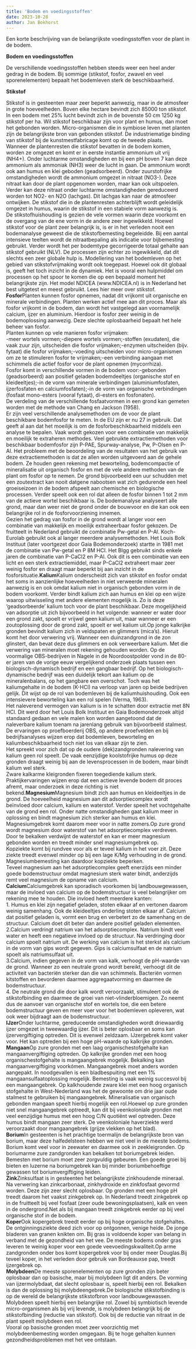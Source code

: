 ```yaml
---
title: 'Bodem en voedingsstoffen'
date: 2023-10-28
author: Jan Bokhorst
---
```



Een korte beschrijving van de belangrijkste voedingsstoffen voor de plant in de bodem.


**Bodem en voedingsstoffen**   

De verschillende voedingsstoffen hebben steeds weer een heel ander gedrag in de bodem. Bij sommige (stikstof, fosfor, zwavel en veel sporenelementen) bepaalt het bodemleven sterk de beschikbaarheid.   



**Stikstof**

Stikstof is in gesteenten maar zeer beperkt aanwezig, maar in de atmosfeer in grote hoeveelheden. Boven elke hectare bevindt zich 85000 ton stikstof. In een bodem met 25% lucht bevindt zich in de bovenste 50 cm 1250 kg stikstof per ha. Wil stikstof beschikbaar zijn voor plant en humus, dan moet het gebonden worden. Micro-organismen die in symbiose leven met planten zijn de belangrijkste bron van gebonden stikstof. De industriematige binding van stikstof bij de kunstmestfabricage komt op de tweede plaats.  
Wanneer de plantenresten die stikstof bevatten in de bodem komen, worden ze omgezet en komt er in eerste instantie ammonium uit vrij (NH4+). Onder luchtarme omstandigheden en bij een pH boven 7 kan deze ammonium als ammoniak (NH3) weer de lucht in gaan. De ammonium wordt ook aan humus en klei geboden (geadsorbeerd). Onder zuurstofrijke omstandigheden wordt de ammonium omgezet in nitraat (NO3-). Deze nitraat kan door de plant opgenomen worden, maar kan ook uitspoelen. Verder kan deze nitraat onder luchtarme omstandigheden gereduceerd worden tot NO2- en N2O (lachgas). Dit lachgas kan naar de atmosfeer ontwijken. De stikstof die in de plantenresten achterblijft wordt geleidelijk omgezet in humus, waarin de stikstof in een stabiele vorm aanwezig is.  
De stikstofhuishouding is gezien de vele vormen waarin deze voorkomt en de overgang van de ene vorm in de andere zeer ingewikkeld. Hoewel stikstof voor de plant zeer belangrijk is, is er in het verleden nooit een bodemanalyse geweest die de stikstofbemesting begeleidde. Bij een aantal intensieve teelten wordt de nitraatbepaling als indicatie voor bijbemesting gebruikt. Verder wordt het per bodemtype gecorrigeerde totaal gehalte aan stikstof gebruikt (NLV). De processen zijn echter zo ingewikkeld, dat dit slechts een zeer globale hulp is. Modellering van het bodemleven op het gebied van stikstofvrijmaking wordt ook toegepast. Hoewel ook dit globaal is, geeft het toch inzicht in de dynamiek. Het is vooral een hulpmiddel om processen op het spoor te komen die op een bepaald moment het belangrijkste zijn. Het model NDICEA (www.NDICEA.nl) is in Nederland het best uitgetest en meest gebruikt. Lees hier meer over stikstof.  
**Fosfor**Planten kunnen fosfor opnemen, nadat dit vrijkomt uit organische en minerale verbindingen. Planten werken actief mee aan dit proces. Maar als fosfor vrijkomt in de bodem, dan wordt het vastgelegd aan voornamelijk calcium, ijzer en aluminium. Hierdoor is fosfor zeer weinig in de bodemoplossing aanwezig. Deze slechte oplosbaarheid bepaalt het hele beheer van fosfor.  
Planten kunnen op vele manieren fosfor vrijmaken:  
-meer wortels vormen;-diepere wortels vormen;-stoffen (exudaten), die vaak zuur zijn, uitscheiden die fosfor vrijmaken;-enzymen uitscheiden (bijv. fytaat) die fosfor vrijmaken;-voeding uitscheiden voor micro-organismen om ze te stimuleren fosfor te vrijmaken;-een verbinding aangaan met schimmels die actief fosfor voor de plant opnemen (mycorrhiza).  
Fosfor komt in verschillende vormen in de bodem voor:-gebonden (geadsorbeerd) aan positief geladen bodemdeeltjes (organische stof en kleideeltjes);-in de vorm van minerale verbindingen (aluminiumfosfaten, ijzerfosfaten en calciumfosfaten);-in de vorm van organische verbindingen (fosfaat mono-esters (vooral fytaat), di-esters en fosfonaten).  
De verdeling van de verschillende fosfaatvormen in een grond kan gemeten worden met de methode van Chang en Jackson (1958).  
Er zijn veel verschillende analysemethoden om de voor de plant beschikbare bodemfosfor te meten. In de EU zijn er nu 27 in gebruik. Dat geeft al aan dat het moeilijk is om de fosforbeschikbaarheid middels een analyse te bepalen. Vaak wordt gekozen voor een combinatie van makkelijk en moeilijk te extraheren methodes. Veel gebruikte extractiemethoden voor beschikbaar bodemfosfor zijn P-PAE, Spurway-analyse, Pw, P-Olsen en P-Al. Het probleem met de beoordeling van de resultaten van het gebruik van deze extractiemethoden is dat ze allen worden uitgevoerd aan de gehele bodem. Ze houden geen rekening met beworteling, bodemcompactie of mineralisatie uit organisch fosfor en met de vele andere methoden van de plant om fosfor op te nemen. De grond bijvoorbeeld een uur schudden met een zoutextract kan nooit datgene nabootsen wat zich gedurende een heel groeiseizoen in de bodem afspeelt aan chemische en biologische processen. Verder speelt ook een rol dat alleen de fosfor binnen 1 tot 2 mm van de actieve wortel beschikbaar is. De bodemanalyse analyseert alle grond, maar dan weer niet de grond onder de bouwvoor en die kan ook een belangrijke rol in de fosforvoorziening innemen.  
Gezien het gedrag van fosfor in de grond wordt al langer voor een combinatie van makkelijk en moeilijk extraheerbaar fosfor gekozen. De fruitteelt in Nederland gebruikt de combinatie Pw-getal en P-Al. Koch-Eurolab gebruikt ook al langer meerdere analysemethoden. Het Louis Bolk Instituut (later voortgezet door Gaia Bodemonderzoek) startte in 1981 met de combinatie van Pw-getal en P 8M HCl. Het Blgg gebruikt sinds enkele jaren de combinatie van P-CaCl2 en P-Al. Ook dit is een combinatie van een licht en een sterk extractiemiddel, maar P-CaCl2 extraheert maar zeer weinig fosfor en draagt maar beperkt bij aan inzicht in de fosforsituatie.**Kalium**Kalium onderscheidt zich van stikstof en fosfor omdat het soms in aanzienlijke hoeveelheden in niet verweerde mineralen aanwezig is en ook omdat kalium niet in organisch gebonden vorm in de bodem voorkomt. Verder bindt kalium zich aan humus en klei op een wijze waarop uitwisseling met andere elementen mogelijk is. Zo is deze ‘geadsorbeerde’ kalium toch voor de plant beschikbaar. Deze mogelijkheid van adsorptie uit zich bijvoorbeeld in het volgende: wanneer er water door een grond zakt, spoelt er vrijwel geen kalium uit, maar wanneer er een zoutoplossing door de grond zakt, spoelt er wel kalium uit.Op jonge kalkrijke gronden bevindt kalium zich in veldspaten en glimmers (mica’s). Hieruit komt het door verwering vrij. Wanneer een duinzandgrond in de zon glinstert, dan bevat deze dus glimmers en ook verweerbare kalium. Met die verwering van mineralen moet rekening gehouden worden. Op de voormalige OBS-bedrijven in Nagele in de Noordoostpolder vond in de 80-er jaren van de vorige eeuw vergelijkend onderzoek plaats tussen een biologisch-dynamisch bedrijf en een gangbaar bedrijf. Op het biologisch-dynamische bedrijf was een duidelijk tekort aan kalium op de mineralenbalans, op het gangbare een overschot. Toch was het kaliumgehalte in de bodem (K-HCl) na verloop van jaren op beide bedrijven gelijk. Dit wijst op de rol van bodemleven bij de kaliumhuishouding. Ook een intensievere beworteling kan een rol spelen (Verma, 1963).  
Het naleverend vermogen van kalium is in te schatten door extractie met 8N HCl. Dit werd door het Louis Bolk Instituut en Gaia Bodemonderzoek altijd standaard gedaan en vele malen kon worden aangetoond dat de naleverbare kalium toenam na jarenlang gebruik van bijvoorbeeld stalmest. De ervaringen op proefboerderij OBS, op andere proefvelden en bij bedrijfsanalyses wijzen erop dat bodemleven, beworteling en kaliumbeschikbaarheid toch niet los van elkaar zijn te zien.  
Het spreekt voor zich dat op de oudere (dek)zandgronden nalevering van kalium geen rol speelt. De vaak eenzijdige koolstofrijke humus op deze gronden draagt weinig bij aan de levensprocessen in de bodem, maar bindt kalium wel sterk.  
Zware kalkarme kleigronden fixeren toegediende kalium sterk. Praktijkervaringen wijzen erop dat een actieve levende bodem dit proces afremt, maar onderzoek in deze richting is niet bekend.**Magnesium**Magnesium bindt zich aan humus en kleideeltjes in de grond. De hoeveelheid magnesium aan dit adsorptiecomplex wordt beïnvloed door calcium, kalium en waterstof. Verder speelt het vochtgehalte van de grond een rol. Onder natte omstandigheden gaat kalium meer in oplossing en bindt magnesium zich sterker aan humus en klei. Magnesiumgebrek komt daarom meer voor in natte zomers.Op zure grond wordt magnesium door waterstof van het adsorptiecomplex verdreven. Door te bekalken verdwijnt de waterstof en kan er meer magnesium gebonden worden en treedt minder snel magnesiumgebrek op.  
Kopziekte komt bij rundvee voor als er teveel kalium in het voer zit. Deze ziekte treedt evenwel minder op bij een lage K/Mg verhouding in de grond. Magnesiumbemesting kan daardoor kopziekte beperken.  
Teveel magnesium aan het adsorptiecomplex geeft enerzijds een minder goede bodemstructuur omdat magnesium sterk water bindt, anderzijds remt veel magnesium de opname van calcium.  
**Calcium**Calciumgebrek kan sporadisch voorkomen bij landbouwgewassen, maar de invloed van calcium op de bodemstructuur is veel belangrijker om rekening mee te houden. Die invloed heeft meerdere kanten:  
1. Humus en klei zijn negatief geladen, stoten elkaar af en vertonen daarom weinig samenhang. Ook de kleideeltjes onderling stoten elkaar af. Calcium dat positief geladen is, vormt een brug en verbetert zo de samenhang en de structuur. Calcium doet dit beter dan andere positief geladen elementen.  
2.Calcium verdringt natrium van het adsorptiecomplex. Natrium bindt veel water en heeft een negatieve invloed op de structuur. Na verdringing door calcium spoelt natrium uit. De werking van calcium is het sterkst als calcium in de vorm van gips wordt gegeven. Gips is calciumsulfaat en de natrium spoelt als natriumsulfaat uit.  
3.Calcium, indien gegeven in de vorm van kalk, verhoogt de pH-waarde van de grond. Wanneer zo een neutrale grond wordt bereikt, verhoogt dit de activiteit van bacteriën sterker dan die van schimmels. Bacteriën vormen kitstoffen en bevorderen daarmee aggregaatvorming en daarmee de bodemstructuur.  
4. De neutrale grond die door kalk wordt veroorzaakt, stimuleert ook de stikstofbinding en daarmee de groei van niet-vlinderbloemigen. Zo neemt dus de aanvoer van organische stof en wortels toe, die een betere bodemstructuur geven en meer voer voor het bodemleven opleveren, wat ook weer bijdraagt aan de bodemstructuur.  
**IJzer**Onder luchtarme, gereduceerde omstandigheden wordt driewaardig ijzer omgezet in tweewaardig ijzer. Dit is beter oplosbaar en soms kan ijzervergiftiging optreden. Dit is evenwel zeldzaam. IJzergebrek komt vaker voor. Het kan optreden bij een hoge pH-waarde op kalkrijke gronden.  
**Mangaan**Op zure gronden met een laag organischestofgehalte kan mangaanvergiftiging optreden. Op kalkrijke gronden met een hoog organischestofgehalte is mangaangebrek mogelijk. Bekalking kan mangaanvergiftiging voorkómen. Mangaangebrek moet anders worden aangepakt. In noodgevallen is een bladbespuiting met een 1% mangaansulfaatoplossing mogelijk. Bemesting is vaak weinig succesvol bij een mangaangebrek. Op kalkhoudende zware klei met een hoog organisch stofgehalte in West-Nederland was het de gewoonte om drie jaar oude stalmest te gebruiken bij mangaangebrek. Mineralisatie van organisch gebonden mangaan speelt hierbij mogelijk een rol.Hoewel op zure gronden niet snel mangaangebrek optreedt, kan dit bij veenkoloniale gronden met veel eenzijdige humus met een hoog C/N quotiënt wel optreden. Deze humus bindt mangaan zeer sterk. De veenkoloniale haverziekte werd veroorzaakt door mangaangebrek (grijze vlekken op het blad).  
**Borium**In gesteenten is het prachtige toermalijn de belangrijkste bron van borium, maar deze halfedelsteen hebben we niet veel in de meeste bodems. Borium komt veel voor in zeewater en daarmee ook in zeekleigronden. Op boriumarme zure zandgronden kan bekalken tot boriumgebrek leiden. Bemesten met borium moet zeer zorgvuldig gebeuren. Een goede groei bij bieten en luzerne na boriumgebrek kan bij minder boriumbehoeftige gewassen tot boriumvergiftiging leiden.  
**Zink**Zinksulfaat is in gesteenten het belangrijkste zinkhoudende mineraal. Na verwering kan zinkcarbonaat, zinkhydroxide en zinkfosfaat gevormd worden. Deze zijn zeer slecht oplosbaar. Op gronden met een hoge pH treedt daarom het vaakst zinkgebrek op. In Nederland treedt zinkgebrek op in de fruitteelt bij veel fosfaat (zeer oude bewoningsplaatsen), kalk en veen in de ondergrond.Net als bij mangaan treedt zinkgebrek eerder op bij veel organische stof in de bodem.  
**Koper**Ook kopergebrek treedt eerder op bij hoge organische stofgehaltes. De ontginningsziekte deed zich voor op ontgonnen, venige heide. De jonge bladeren van granen knikten om. Bij gras is voldoende koper van belang in verband met de gezondheid van het vee. De meeste bodems onder gras leveren te weinig koper voor een goede veevoedingskwaliteit.Op arme zandgronden onder bos komt kopergebrek voor bij onder meer Douglas.Bij teveel koper, in het verleden door gebruik van Bordeauxse pap, treedt ijzergebrek op.  
**Molybdeen**De meeste sporenelementen op zure gronden zijn beter oplosbaar dan op basische, maar bij molybdeen ligt dit anders. De vorming van ijzermolybdaat, dat slecht oplosbaar is, speelt hierbij een rol. Bekalken is dan de oplossing bij molybdeengebrek.De biologische stikstofbinding is op de wereld de belangrijkste stikstofbron voor landbouwgewassen. Molybdeen speelt hierbij een belangrijke rol. Zowel bij symbiotisch levende micro-organismen als bij vrij levende, is molybdeen belangrijk bij de stikstofbinding (reductie van stikstof). Ook bij de reductie van nitraat in de plant speelt molybdeen een rol.  
Vooral op basische gronden moet zeer voorzichtig met molybdeenbemesting worden omgegaan. Bij te hoge gehalten kunnen gezondheidsproblemen met het vee ontstaan.


